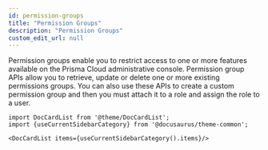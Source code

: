 ```yaml
---
id: permission-groups
title: "Permission Groups"
description: "Permission Groups"
custom_edit_url: null
---
```




Permission groups enable you to restrict access to one or more features available on the Prisma Cloud administrative console. Permission group APIs allow you to retrieve, update or delete one or more existing permissions groups. You can also use these APIs to create a custom permission group and then you must attach it to a role and assign the role to a user.



```mdx-code-block
import DocCardList from '@theme/DocCardList';
import {useCurrentSidebarCategory} from '@docusaurus/theme-common';

<DocCardList items={useCurrentSidebarCategory().items}/>
```
      